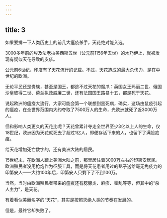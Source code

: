 ```yaml
---
---
---
```

title: 3
---



如果要排一下人类历史上的前几大瘟疫杀手，天花绝对能入选。

3000多年前的埃及法老拉美西斯五世（公元前1156年去世）的木乃伊上，就被发现有疑似天花导致的皮疹。

公元前6世纪，印度有了天花流行的记载。不过，天花造成的最大杀伤力，是在中世纪的欧洲。

无论平民还是贵族，甚至是国王，都逃不过天花的魔爪：英国女王玛丽二世、俄国沙皇彼得二世、荷兰执政威廉二世，还有法国国王路易十五，都是死于天花。

说起欧洲的瘟疫大流行，大家可能会第一个联想到黑死病，确实，这场由鼠疫引起的瘟疫，在全世界范围内大约夺取了7500万人的生命，光欧洲就死了近3000万人。

但和影响人类更久的天花比呢？天花曾累计夺走全世界至少3亿以上人的生命，仅18世纪，欧洲因为天花就死去了超过1亿人，即便存活下来的人，也留下了满脸疤痕。

给天花增加死亡数字的，还有美洲大陆的居民。

15世纪末，在欧洲人踏上美洲大陆之前，那里居住着3000万左右的印第安居民。欧洲殖民者没用枪炮作为征服工具，而是将天花患者用过的毯子送给毫无免疫力的印第安人——大约100年后，印第安人只剩下了不到100万。

当然，当时由欧洲殖民者带来的瘟疫还有腮腺炎、麻疹、霍乱等等，但其中的“杀人主力”，是天花。

有着看似美丽名字的“天花”，其实是按照灭绝人类的节奏在发展的。

但是，最终它却失败了。